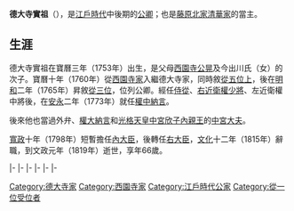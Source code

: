 {{東亞男性歷史人物
|名稱 = 德大寺實祖
|出生日期 = [[寶曆_(日本)|寶曆]]三年正月初六（1753年2月8日）
|逝世日期 = [[文政|文政]]元年正月二十八（{{death date and age|1819|2|22|1753|2|8}}）
|法號 = 摩尼珠院
|別名 = 德大寺季繁
|身份 = [[從一位|從一位]][[右大臣|右大臣]]
|主君 = [[桃園天皇|桃園天皇]]→[[後櫻町天皇|後櫻町天皇]]→[[後桃園天皇|後桃園天皇]]→[[光格天皇|光格天皇]]
|父親 = [[西園寺公晃|西園寺公晃]]
|母親 = 今出川氏
|養父 = {{link-ja|德大寺公城|德大寺公城}}
|正室 = 德川國姬
|正室之父 = [[德川宗翰|德川宗翰]]
|子 = {{link-ja|德大寺公迪|徳大寺公迪}}、[[清水谷實揖|清水谷實揖]]、[[德大寺實繁|德大寺實繁]]
|女 = 德大寺泰君
}}

{{japanese|japanese=徳大寺 実祖|kana=とくだいじ さねみ|romaji=Tokudaiji Sanemi|kyujitai=德大寺 實祖}}
'''德大寺實祖'''（{{bd|1753年|2月8日|1819年|2月22日}}），是[[江戶時代|江戶時代]]中後期的[[公卿|公卿]]；也是[[藤原北家|藤原北家]][[清華家|清華家]]的{{link-ja|德大寺家|徳大寺家}}當主。

==生涯==
德大寺實祖在寶曆三年（1753年）出生，是父母[[西園寺公晃|西園寺公晃]]及今出川氏（{{link-ja|今出川伊季|今出川伊季}}女）的次子。寶曆十年（1760年）從[[西園寺家|西園寺家]]入繼德大寺家，同時敘[[從五位|從五位上]]，後在[[明和_(年號)|明和]]二年（1765年）昇敘[[從三位|從三位]]，位列公卿。經任[[侍從|侍從]]、[[近衛府|右近衛權少將]]、左近衛權中將後，在[[安永|安永]]二年（1773年）就任[[中納言|權中納言]]。

後來他也當過{{link-ja|踏歌節會|踏歌節会}}外弁、[[大納言|權大納言]]和[[光格天皇|光格天皇]][[中宮|中宮]][[欣子內親王|欣子內親王]]的[[中宮職|中宮大夫]]。

[[寬政|寬政]]十年（1798年）短暫擔任[[內大臣|內大臣]]，後轉任[[右大臣|右大臣]]，[[文化_(年號)|文化]]十二年（1815年）辭職，到文政元年（1819年）逝世，享年66歲。

{{start box|width=auto}}
{{s-pre}}
|-
{{s-before|{{link-ja|德大寺公城|徳大寺公城}}}}
{{s-title|{{link-ja|德大寺家|徳大寺家}}當主|1782年8月19日－1819年2月22日}}
{{s-after|{{link-ja|德大寺公迪|徳大寺公迪}}}}
|-
{{s-off}}
|-
{{s-before|[[二條齊通|二條齊通]]}}
{{s-title|[[內大臣|內大臣]]|1798年8月30日－1799年1月18日}}
{{s-after|[[今出川實種|今出川實種]]}}
|-
{{s-before|[[近衛基前|近衛基前]]}}
{{s-title|[[右大臣|右大臣]]|1815年2月12日－1815年4月5日}}
{{s-after|[[鷹司政通|鷹司政通]]}}
|-
{{s-mil}}
|-
{{s-before|[[三條實起|三條實起]]}}
{{s-title|{{link-ja|近衛大將|近衛大将|右大將}}|1797年4月23日－1799年1月18日}}
{{s-after|今出川實種}}
{{end box}}

[[Category:德大寺家|Category:德大寺家]]
[[Category:西園寺家|Category:西園寺家]]
[[Category:江戶時代公家|Category:江戶時代公家]]
[[Category:從一位受位者|Category:從一位受位者]]